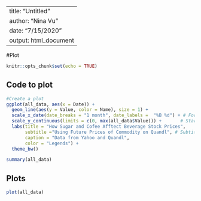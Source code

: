 
---
title: "Untitled"
author: "Nina Vu"
date: "7/15/2020"
output: html_document
---



#Plot

```r
knitr::opts_chunk$set(echo = TRUE)
```


## Code to plot
```r
#Create a plot
ggplot(all_data, aes(x = Date)) +
  geom_line(aes(y = Value, color = Name), size = 1) +
  scale_x_date(date_breaks = "1 month", date_labels =  "%B %d") + # Format x axis: Break each week, show full month and day
  scale_y_continuous(limits = c(0, max(all_data$Value))) +       # Start the y axis at 0 instead of minimum value
  labs(title = "How Sugar and Cofee Afftect Beverage Stock Prices",
       subtitle ="Using Future Prices of Commodity on Quandl", # Subtitle
       caption = "Data from Yahoo and Quandl",
       color = "Legends") +
  theme_bw()
```

```r
summary(all_data)
```

## Plots

```r
plot(all_data)
```

 



 